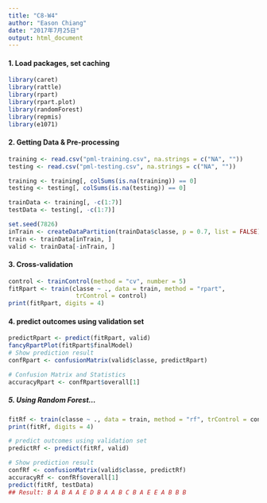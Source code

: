 ---
title: "C8-W4"
author: "Eason Chiang"
date: "2017年7月25日"
output: html_document
---

#### 1. Load packages, set caching 
```{r, message=FALSE}
library(caret)
library(rattle)
library(rpart)
library(rpart.plot)
library(randomForest)
library(repmis)
library(e1071)
```

#### 2. Getting Data & Pre-processing
```{r, message=FALSE}
training <- read.csv("pml-training.csv", na.strings = c("NA", ""))
testing <- read.csv("pml-testing.csv", na.strings = c("NA", ""))

training <- training[, colSums(is.na(training)) == 0]
testing <- testing[, colSums(is.na(testing)) == 0]

trainData <- training[, -c(1:7)]
testData <- testing[, -c(1:7)]

set.seed(7826) 
inTrain <- createDataPartition(trainData$classe, p = 0.7, list = FALSE)
train <- trainData[inTrain, ]
valid <- trainData[-inTrain, ]
```

#### 3. Cross-validation
```{r, message=FALSE}
control <- trainControl(method = "cv", number = 5)
fitRpart <- train(classe ~ ., data = train, method = "rpart", 
                   trControl = control)
print(fitRpart, digits = 4)
```

#### 4. predict outcomes using validation set
```{r, message=FALSE}
predictRpart <- predict(fitRpart, valid)
fancyRpartPlot(fitRpart$finalModel)
# Show prediction result
confRpart <- confusionMatrix(valid$classe, predictRpart)

# Confusion Matrix and Statistics
accuracyRpart <- confRpart$overall[1]
```

##### 5. Using Random Forest... #####
```{r, message=FALSE}
fitRf <- train(classe ~ ., data = train, method = "rf", trControl = control)
print(fitRf, digits = 4)

# predict outcomes using validation set
predictRf <- predict(fitRf, valid)

# Show prediction result
confRf <- confusionMatrix(valid$classe, predictRf)
accuracyRf <- confRf$overall[1]
predict(fitRf, testData)
## Result: B A B A A E D B A A B C B A E E A B B B
```